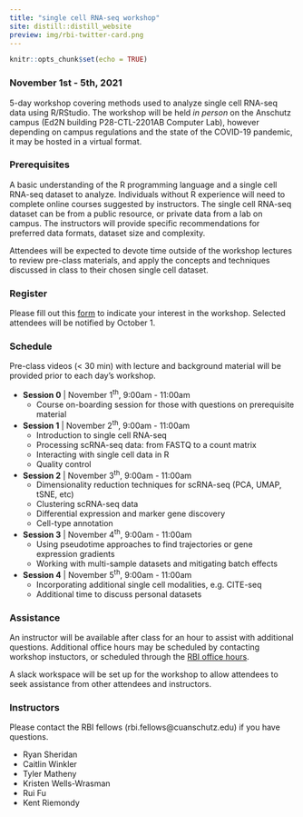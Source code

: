 ```yaml
---
title: "single cell RNA-seq workshop"
site: distill::distill_website
preview: img/rbi-twitter-card.png
---
```


```r
knitr::opts_chunk$set(echo = TRUE)
```

### **November 1st - 5th, 2021 **

5-day workshop covering methods used to analyze single cell RNA-seq data using R/RStudio. The workshop will be held *in person* on the Anschutz campus (Ed2N building P28-CTL-2201AB Computer Lab), however depending on campus regulations and the state of the COVID-19 pandemic, it may be hosted in a virtual format.

### **Prerequisites**

A basic understanding of the R programming language and a single cell RNA-seq dataset to analyze. Individuals without R experience will need to complete online courses suggested by instructors. The single cell RNA-seq dataset can be from a public resource, or private data from a lab on campus. The instructors will provide specific recommendations for preferred data formats, dataset size and complexity.

Attendees will be expected to devote time outside of the workshop lectures to review pre-class materials, and apply the concepts and techniques discussed in class to their chosen single cell dataset. 

### **Register**

Please fill out this [form](https://forms.gle/WBHJ2EQmR9Fttjdz6) to indicate your interest in the workshop.  Selected attendees will be notified by October 1. 

### **Schedule**

Pre-class videos (< 30 min) with lecture and background material will be provided prior to each day's workshop. 

* **Session 0** | November 1<sup>th</sup>, 9:00am - 11:00am
  + Course on-boarding session for those with questions on prerequisite material 
  
* **Session 1** | November 2<sup>th</sup>, 9:00am - 11:00am
  + Introduction to single cell RNA-seq
  + Processing scRNA-seq data: from FASTQ to a count matrix
  + Interacting with single cell data in R
  + Quality control
      
* **Session 2** | November 3<sup>th</sup>, 9:00am - 11:00am
  + Dimensionality reduction techniques for scRNA-seq (PCA, UMAP, tSNE, etc)
  + Clustering scRNA-seq data
  + Differential expression and marker gene discovery
  + Cell-type annotation

* **Session 3** | November 4<sup>th</sup>, 9:00am - 11:00am
  + Using pseudotime approaches to find trajectories or gene expression gradients   
  + Working with multi-sample datasets and mitigating batch effects

* **Session 4** | November 5<sup>th</sup>, 9:00am - 11:00am
  + Incorporating additional single cell modalities, e.g. CITE-seq
  + Additional time to discuss personal datasets
  
### **Assistance**

An instructor will be available after class for an hour to assist with additional questions. Additional office hours may be scheduled by contacting workshop instuctors, or scheduled through the [RBI office hours](https://medschool.cuanschutz.edu/rbi/training-and-education/rbi-office-hours). 

A slack workspace will be set up for the workshop to allow attendees to seek assistance from other attendees and instructors. 

### **Instructors**

Please contact the RBI fellows (rbi.fellows@cuanschutz.edu) if you have questions. 

- Ryan Sheridan  
- Caitlin Winkler  
- Tyler Matheny  
- Kristen Wells-Wrasman
- Rui Fu  
- Kent Riemondy  


